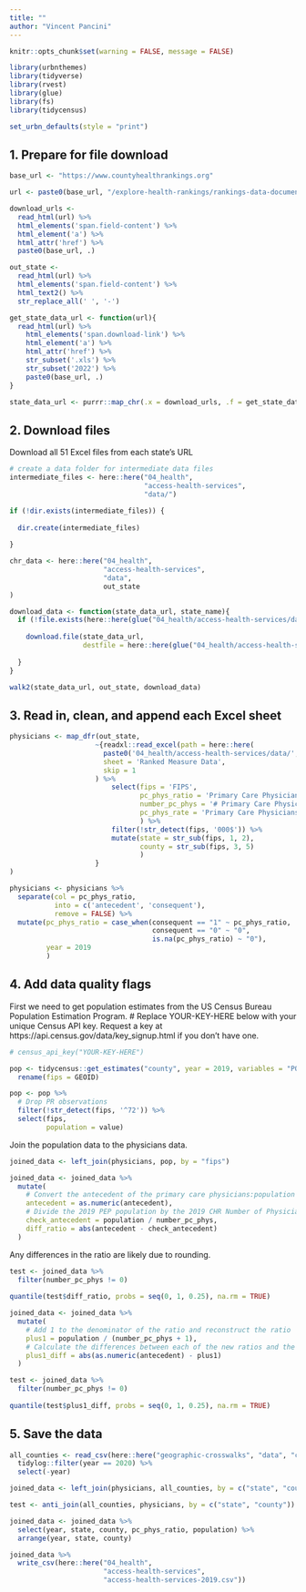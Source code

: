 ```yaml
---
title: ""
author: "Vincent Pancini"
---
```




```r
knitr::opts_chunk$set(warning = FALSE, message = FALSE)
```

```r
library(urbnthemes)
library(tidyverse)
library(rvest)
library(glue)
library(fs)
library(tidycensus)

set_urbn_defaults(style = "print")

```

## 1. Prepare for file download
```r
base_url <- "https://www.countyhealthrankings.org"

url <- paste0(base_url, "/explore-health-rankings/rankings-data-documentation")

download_urls <-
  read_html(url) %>% 
  html_elements('span.field-content') %>%  
  html_element('a') %>% 
  html_attr('href') %>%
  paste0(base_url, .)

out_state <-
  read_html(url) %>% 
  html_elements('span.field-content') %>% 
  html_text2() %>% 
  str_replace_all(' ', '-')

get_state_data_url <- function(url){
  read_html(url) %>% 
    html_elements('span.download-link') %>% 
    html_element('a') %>% 
    html_attr('href') %>% 
    str_subset('.xls') %>% 
    str_subset('2022') %>% 
    paste0(base_url, .)
}

state_data_url <- purrr::map_chr(.x = download_urls, .f = get_state_data_url)

```


## 2. Download files

Download all 51 Excel files from each state's URL
```r
# create a data folder for intermediate data files
intermediate_files <- here::here("04_health",
                                 "access-health-services",
                                 "data/")

if (!dir.exists(intermediate_files)) {
  
  dir.create(intermediate_files)
  
}

chr_data <- here::here("04_health",
                       "access-health-services",
                       "data",
                       out_state
)

download_data <- function(state_data_url, state_name){
  if (!file.exists(here::here(glue("04_health/access-health-services/data/{state_name}.xlsx")))) {
    
    download.file(state_data_url, 
                  destfile = here::here(glue("04_health/access-health-services/data/{state_name}.xlsx")))
    
  }
}

walk2(state_data_url, out_state, download_data)

```


## 3. Read in, clean, and append each Excel sheet
```r
physicians <- map_dfr(out_state,
                     ~{readxl::read_excel(path = here::here(
                       paste0('04_health/access-health-services/data/', .x, '.xlsx')),
                       sheet = 'Ranked Measure Data',
                       skip = 1
                     ) %>%
                         select(fips = 'FIPS',
                                pc_phys_ratio = 'Primary Care Physicians Ratio',
                                number_pc_phys = '# Primary Care Physicians',
                                pc_phys_rate = 'Primary Care Physicians Rate'
                                ) %>%
                         filter(!str_detect(fips, '000$')) %>%
                         mutate(state = str_sub(fips, 1, 2),
                                county = str_sub(fips, 3, 5)
                                )
                     }
)

```

```r
physicians <- physicians %>%
  separate(col = pc_phys_ratio,
           into = c('antecedent', 'consequent'),
           remove = FALSE) %>%
  mutate(pc_phys_ratio = case_when(consequent == "1" ~ pc_phys_ratio,
                                   consequent == "0" ~ "0",
                                   is.na(pc_phys_ratio) ~ "0"),
         year = 2019
         )

```


## 4. Add data quality flags

First we need to get population estimates from the US Census Bureau Population Estimation Program. # Replace YOUR-KEY-HERE below with your unique Census API key. Request a key at https://api.census.gov/data/key_signup.html if you don't have one.
```r
# census_api_key("YOUR-KEY-HERE")

pop <- tidycensus::get_estimates("county", year = 2019, variables = "POP") %>%
  rename(fips = GEOID)

pop <- pop %>%
  # Drop PR observations
  filter(!str_detect(fips, '^72')) %>%
  select(fips,
         population = value)

```

Join the population data to the physicians data.
```r
joined_data <- left_join(physicians, pop, by = "fips")

joined_data <- joined_data %>%
  mutate(
    # Convert the antecedent of the primary care physicians:population ratio to numeric so we can use it for calculations
    antecedent = as.numeric(antecedent),
    # Divide the 2019 PEP population by the 2019 CHR Number of Physicians. Compare this value to the antecedent of the ratio.
    check_antecedent = population / number_pc_phys,
    diff_ratio = abs(antecedent - check_antecedent)
  )
```

Any differences in the ratio are likely due to rounding. 
```r
test <- joined_data %>%
  filter(number_pc_phys != 0)
  
quantile(test$diff_ratio, probs = seq(0, 1, 0.25), na.rm = TRUE)

```

```r
joined_data <- joined_data %>%
  mutate(
    # Add 1 to the denominator of the ratio and reconstruct the ratio
    plus1 = population / (number_pc_phys + 1),
    # Calculate the differences between each of the new ratios and the original ratio
    plus1_diff = abs(as.numeric(antecedent) - plus1)
  )

```

```r
test <- joined_data %>%
  filter(number_pc_phys != 0)
  
quantile(test$plus1_diff, probs = seq(0, 1, 0.25), na.rm = TRUE)

```


## 5. Save the data
```r
all_counties <- read_csv(here::here("geographic-crosswalks", "data", "county-populations.csv")) %>%
  tidylog::filter(year == 2020) %>%
  select(-year)

joined_data <- left_join(physicians, all_counties, by = c("state", "county"))

test <- anti_join(all_counties, physicians, by = c("state", "county"))

joined_data <- joined_data %>%
  select(year, state, county, pc_phys_ratio, population) %>%
  arrange(year, state, county)

joined_data %>%
  write_csv(here::here("04_health",
                       "access-health-services",
                       "access-health-services-2019.csv"))

```


